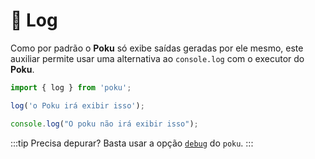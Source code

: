 # 📝 Log

Como por padrão o **Poku** só exibe saídas geradas por ele mesmo, este auxiliar permite usar uma alternativa ao `console.log` com o executor do **Poku**.

```ts
import { log } from 'poku';

log('o Poku irá exibir isso');

console.log("O poku não irá exibir isso");
```

:::tip
Precisa depurar? Basta usar a opção [`debug`](/docs/documentation/poku/options/debug) do `poku`.
:::
